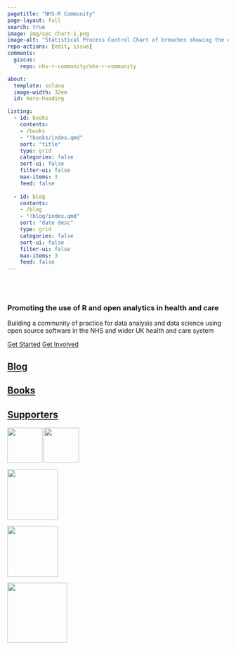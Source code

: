 ```yaml
---
pagetitle: "NHS-R Community"
page-layout: full
search: true
image: img/spc_chart-1.png
image-alt: "Statistical Process Control Chart of breaches showing the colours and logo from the \"Making Data Count\" programme"
repo-actions: [edit, issue]
comments: 
  giscus: 
    repo: nhs-r-community/nhs-r-community

about:
  template: solana
  image-width: 32em
  id: hero-heading

listing:
  - id: books
    contents: 
    - /books
    - "!books/index.qmd"
    sort: "title"
    type: grid
    categories: false
    sort-ui: false
    filter-ui: false
    max-items: 3
    feed: false
    
  - id: blog
    contents: 
    - /blog
    - "!blog/index.qmd"
    sort: "date desc"
    type: grid
    categories: false
    sort-ui: false
    filter-ui: false
    max-items: 3
    feed: false
---
```


<br><br>

::: {#hero-heading}
### Promoting the use of R and open analytics in health and care

Building a community of practice for data analysis and data science using open source software in the NHS and wider UK health and care system

::: hero-buttons
[Get Started](getting-started.qmd){.btn .btn-lg role="button"} [Get Involved](get-involved.qmd){.btn .btn-lg role="button"}
:::
:::

<a href="blog/index.qmd" aria-label="Blog page">

## Blog

</a>

::: {#blog}
:::

<a href="books/index.qmd" aria-label="Books page">

## Books

</a>

::: {#books}
:::

::: footer-text
::: {.footer-container .white-background}
::: footer-block
::: grid
::: {.g-col-12 .g-col-md-2}
<a href="supporters.qmd" aria-label="Information about how to support NHS-R Community">

## Supporters

</a>
:::

::: {.g-col-12 .g-col-md-2}
<a alt="Strategy Unit's Yellow logo that looks like a speech bubble" href='https://www.strategyunitwm.nhs.uk/'><img src="https://raw.githubusercontent.com/The-Strategy-Unit/assets/main/logo_yellow.svg" align="left" height="80"/></a>
:::

::: {.g-col-12 .g-col-md-2}
[![](img/health-foundation-logo.png){fig-alt="Logo for Health Foundation of two circles, the innermost is white and the next colour is red" fig-align="left" width="80"}](https://www.health.org.uk/)
:::

::: {.g-col-12 .g-col-md-2}
[![](img/nhs-england-logo.png){fig-alt="NHS England logo with the white letters of NHS on a blue background and England written underneath" fig-align="left" width="115"}](https://www.england.nhs.uk/)
:::

::: {.g-col-12 .g-col-md-2}
[![](img/jumping-rivers-logo.png){fig-alt="Jumping Rivers logo of 4 rounded lines that go up and down in various ways like a line chart" fig-align="left" width="115"}](https://www.jumpingrivers.com/)
:::

::: {.g-col-12 .g-col-md-2}
[![](img/the-or-society-logo.jpg){fig-alt="The Operational Research Society logo with white letters O and R on a red background" fig-align="left" width="136"}](https://www.theorsociety.com/)
:::
:::
:::
:::
:::
